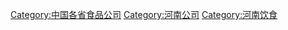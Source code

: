 [[Category:中国各省食品公司|Category:中国各省食品公司]]
[[Category:河南公司|Category:河南公司]]
[[Category:河南饮食|Category:河南饮食]]